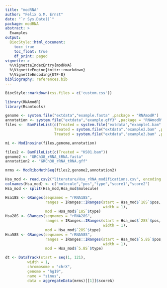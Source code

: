 ```yaml
---
title: "modRNA"
author: "Felix G.M. Ernst"
date: "`r Sys.Date()`"
package: modRNA
abstract: >
  Examples
output:
  BiocStyle::html_document:
    toc: true
    toc_float: true
    df_print: paged
vignette: >
  %\VignetteIndexEntry{modRNA}
  %\VignetteEngine{knitr::rmarkdown}
  %\VignetteEncoding{UTF-8}
bibliography: references.bib
---
```


```r
BiocStyle::markdown(css.files = c('custom.css'))
```

```r
library(RNAmodR)
library(Rsamtools)
```

```r
genome <- system.file("extdata","example.fasta" ,package = "RNAmodR")
annotation <- system.file("extdata","example.gff3" ,package = "RNAmodR")
files <-  BamFileList(c(Treated = system.file("extdata","example1.bam" ,package = "RNAmodR"),
                      Treated = system.file("extdata","example2.bam" ,package = "RNAmodR"),
                      Treated = system.file("extdata","example3.bam" ,package = "RNAmodR")))
```

```r
mi <- ModInosine(files,genome,annotation)
```

```r
files2 <- BamFileList(c(Treated = "KS01.bam"))
genome2 <- "GRCh38_rRNA_tRNA.fasta"
annotation2 <- "GRCh38_rRNA_tRNA.gff"
```

```r
mrms <- ModRiboMethSeq(files2,genome2,annotation2)
```


```r
Hsa_mod <- read.csv2("literature/Hsa_rRNA_modifications.csv", encoding = "UTF-8-BOM")
colnames(Hsa_mod) <- c("molecule","pos","type","score1","score2")
Hsa_mod <- split(Hsa_mod,Hsa_mod$molecule)

Hsa18S <- GRanges(seqnames = "rRNA18S",
                  ranges = IRanges::IRanges(start = Hsa_mod$`18S`$pos,
                                            width = 1),
                  mod = Hsa_mod$`18S`$type)
Hsa28S <- GRanges(seqnames = "rRNA28S",
                  ranges = IRanges::IRanges(start = Hsa_mod$`28S`$pos,
                                            width = 1),
                  mod = Hsa_mod$`28S`$type)
Hsa58S <- GRanges(seqnames = "rRNA58S",
                  ranges = IRanges::IRanges(start = Hsa_mod$`5.8S`$pos,
                                            width = 1),
                  mod = Hsa_mod$`5.8S`$type)
```


```r

dt <- DataTrack(start = seq(1, 121), 
          width = 1,
          chromosome = "chrX",
          genome = "hg19", 
          name = "sinus", 
          data = aggregateData(mrms)[[1]]$scoreA) 
```
